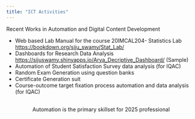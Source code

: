 ```yaml
---
title: "ICT Activities"
---
```


Recent Works in Automation and Digital Content Development

::: {layout-ncol=2}

 * Web based Lab Manual for the course 20IMCAL204- Statistics Lab <https://bookdown.org/siju_swamy/Stat_Lab/>
 * Dashboards for Research Data Analysis <https://sijuswamy.shinyapps.io/Arya_Decriptive_Dashboard/> (Sample)
 * Automation of Student Satisfaction Survey data analysis (for IQAC)
 * Random Exam Generation using question banks
 * Certificate Generation suit 
 * Course-outcome target fixation process automation and data analysis (for IQAC)

:::


```{=html}
<div  style="margin: 30px; text-align: center;">
<a class="btn btn-primary"  role="button" target="_blank" style="padding: 15px 30px;">Automation is the primary skillset for 2025 professional</a>
</div>
```